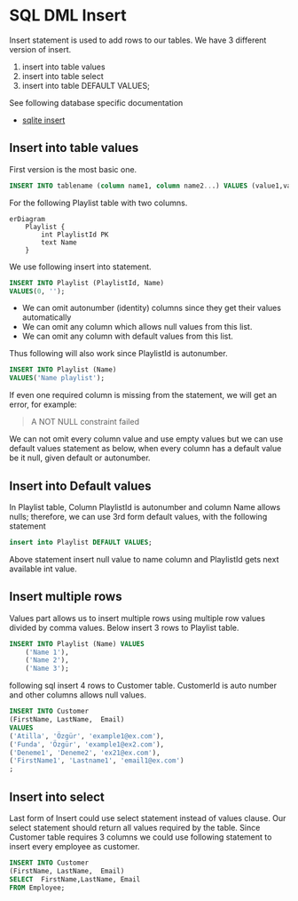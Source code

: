 # SQL DML Insert


Insert statement is used to add rows to our tables.
We have 3 different version of insert.

1. insert into table values
2. insert into table select
3. insert into table DEFAULT VALUES;


See following database specific documentation

- [sqlite insert](https://www.sqlite.org/lang_insert.html)

## Insert into table values

First version is the most basic one.

```sql
INSERT INTO tablename (column name1, column name2...) VALUES (value1,value2...)
```


For the following Playlist table with two columns. 

```mermaid
erDiagram
    Playlist {
        int PlaylistId PK
        text Name
    }
```

We use following insert into statement. 



```sql
INSERT INTO Playlist (PlaylistId, Name)
VALUES(0, '');
```

- We can omit autonumber (identity) columns since they get their values automatically
- We can omit any column which allows null values from this list.
- We can omit any column with default values from this list.

Thus following will also work since PlaylistId is autonumber.

```sql
INSERT INTO Playlist (Name)
VALUES('Name playlist');
```

If even one required column is missing from the statement, we will get an error, for example:

> A NOT NULL constraint failed


We can not omit every column value and use empty values but we can use default values statement as below, when every column has a default value be it null, given default or autonumber.


## Insert into Default values


In Playlist table, Column PlaylistId is autonumber and column Name allows nulls; therefore, we can use 3rd form default values, with the following statement


```sql
insert into Playlist DEFAULT VALUES;
```

Above statement insert null value to name column and PlaylistId gets next available int value.

## Insert multiple rows


Values part allows us to insert multiple rows using multiple row values divided by comma values.
Below insert 3 rows to Playlist table.



```sql
INSERT INTO Playlist (Name) VALUES
    ('Name 1'),
    ('Name 2'),
    ('Name 3');
```

following sql insert 4 rows to Customer table.
CustomerId is auto number and other columns allows null values.

```sql
INSERT INTO Customer
(FirstName, LastName,  Email)
VALUES
('Atilla', 'Özgür', 'example1@ex.com'),
('Funda', 'Özgür', 'example1@ex2.com'),
('Deneme1', 'Deneme2', 'ex21@ex.com'),
('FirstName1', 'Lastname1', 'email1@ex.com')
;
```


## Insert into select

Last form of Insert could use select statement instead of values clause.
Our select statement should return all values required by the table.
Since Customer table requires 3 columns we could use following statement to insert every employee as customer.

```sql
INSERT INTO Customer
(FirstName, LastName,  Email)
SELECT  FirstName,LastName, Email
FROM Employee;
```



